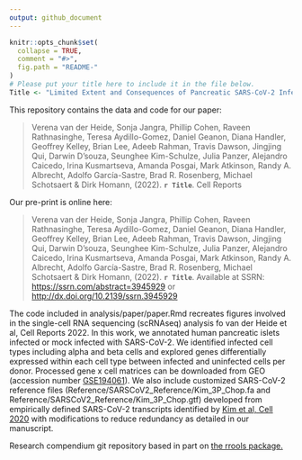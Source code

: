 ```yaml
---
output: github_document
---
```


<!-- README.md is generated from README.Rmd. Please edit that file -->

```r
knitr::opts_chunk$set(
  collapse = TRUE,
  comment = "#>",
  fig.path = "README-"
)
# Please put your title here to include it in the file below.
Title <- "Limited Extent and Consequences of Pancreatic SARS-CoV-2 Infection"
```

This repository contains the data and code for our paper:

> Verena van der Heide, Sonja Jangra, Phillip Cohen, Raveen Rathnasinghe, Teresa Aydillo-Gomez, Daniel Geanon, Diana Handler, Geoffrey Kelley, Brian Lee, Adeeb Rahman, Travis Dawson, Jingjing Qui, Darwin D’souza, Seunghee Kim-Schulze, Julia Panzer, Alejandro Caicedo, Irina Kusmartseva, Amanda Posgai, Mark Atkinson, Randy A. Albrecht, Adolfo García-Sastre, Brad R. Rosenberg, Michael Schotsaert & Dirk Homann, (2022). **`r Title`**. Cell Reports

Our pre-print is online here:

> Verena van der Heide, Sonja Jangra, Phillip Cohen, Raveen Rathnasinghe, Teresa Aydillo-Gomez, Daniel Geanon, Diana Handler, Geoffrey Kelley, Brian Lee, Adeeb Rahman, Travis Dawson, Jingjing Qui, Darwin D’souza, Seunghee Kim-Schulze, Julia Panzer, Alejandro Caicedo, Irina Kusmartseva, Amanda Posgai, Mark Atkinson, Randy A. Albrecht, Adolfo García-Sastre, Brad R. Rosenberg, Michael Schotsaert & Dirk Homann, (2022). **`r Title`**. Available at SSRN: <https://ssrn.com/abstract=3945929> or <http://dx.doi.org/10.2139/ssrn.3945929>

The code included in analysis/paper/paper.Rmd recreates figures involved in the single-cell RNA sequencing (scRNAseq) analysis fo van der Heide et al, Cell Reports 2022. In this work, we annotated human pancreatic islets infected or mock infected with SARS-CoV-2. We identified infected cell types including alpha and beta cells and explored genes differentially expressed within each cell type between infected and uninfected cells per donor. Processed gene x cell matrices can be downloaded from GEO (accession number [GSE194061](https://www.ncbi.nlm.nih.gov/geo/query/acc.cgi?acc=GSE194061)). We also include customized SARS-CoV-2 reference files (Reference/SARSCoV2_Reference/Kim_3P_Chop.fa and Reference/SARSCoV2_Reference/Kim_3P_Chop.gtf) developed from empirically defined SARS-CoV-2 transcripts identified by [Kim et al, Cell 2020](https://www.cell.com/cell/fulltext/S0092-8674(20)30406-2?_returnURL=https%3A%2F%2Flinkinghub.elsevier.com%2Fretrieve%2Fpii%2FS0092867420304062%3Fshowall%3Dtrue#secsectitle0035) with modifications to reduce redundancy as detailed in our manuscript.

Research compendium git repository based in part on [the rrools package.](https://github.com/benmarwick/rrtools)
